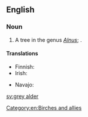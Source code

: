 ==English==

===Noun===
{{en-noun}}

# A tree in the genus ''[[Alnus]]''; {{taxlink|Alnus incana|species|noshow=1}}.

====Translations====
{{trans-top|Alnus incana}}
* Finnish: {{t+|fi|harmaaleppä}}
* Irish: {{t|ga|fearnóg liath|f}}
{{trans-mid}}
* Navajo: {{t|nv|kʼish}}
{{trans-bottom}}

[[Category:en:Birches and allies]]

[[sv:grey alder]]